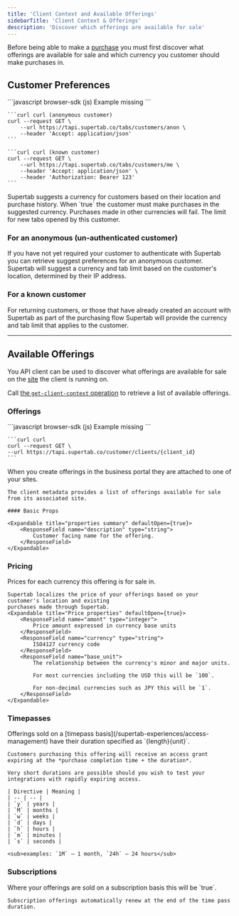 ```yaml
---
title: 'Client Context and Available Offerings'
sidebarTitle: 'Client Context & Offerings'
description: 'Discover which offerings are available for sale'
---
```



Before being able to make a [purchase](./purchasing) you must first discover what offerings are available for sale
and which currency you customer should make purchases in.

<SdkWarning />

## Customer Preferences

<CodeGroup>
    ```javascript browser-sdk (js)
    Example missing
    ```

    ```curl curl (anonymous customer)
    curl --request GET \
        --url https://tapi.supertab.co/tabs/customers/anon \
        --header 'Accept: application/json'
    ```

    ```curl curl (known customer)
    curl --request GET \
        --url https://tapi.supertab.co/tabs/customers/me \
        --header 'Accept: application/json' \
        --header 'Authorization: Bearer 123'
    ```
</CodeGroup>

<ResponseField name="customer.preferences.suggested_currency" type="Currency">
    Supertab suggests a currency for customers based on their location and purchase history.
</ResponseField>

<ResponseField name="customer.preferences.force_suggested_currency" type="boolean">
    When `true` the customer must make purchases in the suggested currency. Purchases made in other currencies will fail.
</ResponseField>

<ResponseField name="customer.preferences.tab_limit" type="Price">
    The limit for new tabs opened by this customer.
</ResponseField>

### For an anonymous (un-authenticated customer)

If you have not yet required your customer to authenticate with Supertab you can retrieve suggest preferences
for an anonymous customer. Supertab will suggest a currency and tab limit based on the customer's location,
determined by their IP address.

### For a known customer

For returning customers, or those that have already created an account with Supertab as part of the purchasing flow
Supertab will provide the currency and tab limit that applies to the customer.

---

## Available Offerings

You API client can be used to discover what offerings are available for sale on the [site](/supertab-experiences/sites)
the client is running on.

Call [the `get-client-context` operation](/api-reference/clients/retrieve-client-context) to retrieve a list of available offerings.

### Offerings

<CodeGroup>
    ```javascript browser-sdk (js)
    Example missing
    ```

    ```curl curl
    curl --request GET \
    --url https://tapi.supertab.co/customer/clients/{client_id}
    ```
</CodeGroup>

<ResponseField name="client.available_offerings" type="Offering[]">
    When you create offerings in the business portal they are attached to one of your sites.

    The client metadata provides a list of offerings available for sale from its associated site.

    #### Basic Props

    <Expandable title="properties summary" defaultOpen={true}>
        <ResponseField name="description" type="string">
            Customer facing name for the offering.
        </ResponseField>
    </Expandable>
</ResponseField>

### Pricing

<ResponseField name="client.available_offerings[].prices" type="Price[]">
    Prices for each currency this offering is for sale in.

    Supertab localizes the price of your offerings based on your customer's location and existing
    purchases made through Supertab.
    <Expandable title="Price properties" defaultOpen={true}>
        <ResponseField name="amont" type="integer">
            Price amount expressed in currency base units
        </ResponseField>
        <ResponseField name="currency" type="string">
            ISO4127 currency code
        </ResponseField>
        <ResponseField name="base_unit">
            The relationship between the currency's minor and major units.

            For most currencies including the USD this will be `100`.

            For non-decimal currencies such as JPY this will be `1`.
        </ResponseField>
    </Expandable>
</ResponseField>

### Timepasses

<ResponseField name="client.available_offerings[].time_pass_details.duration" type="string">
    Offerings sold on a [timepass basis](/supertab-experiences/access-management) have their duration specified as
    `{length}{unit}`.

    Customers purchasing this offering will receive an access grant expiring at the *purchase completion time + the duration*.

    Very short durations are possible should you wish to test your integrations with rapidly expiring access.

    | Directive | Meaning |
    | -- | -- |
    | `y` | years |
    | `M` | months |
    | `w` | weeks |
    | `d` | days |
    | `h` | hours |
    | `m` | minutes |
    | `s` | seconds |

    <sub>examples: `1M` – 1 month, `24h` – 24 hours</sub>
</ResponseField>

### Subscriptions

<ResponseField name="client.available_offeringsp[].is_recurring" type="boolean">
    Where your offerings are sold on a subscription basis this will be `true`.

    Subscription offerings automatically renew at the end of the time pass duration.
</ResponseField>